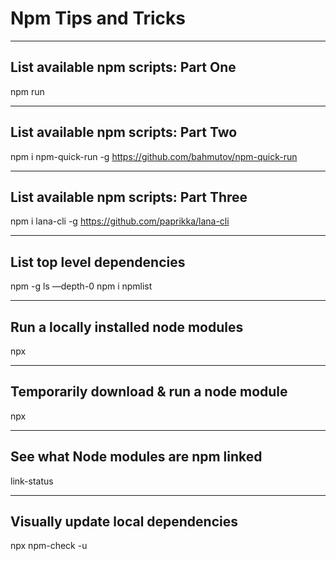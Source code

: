 # Npm Tips and Tricks

---

## List available npm scripts: Part One

<text top={5}>npm run</text>

---

## List available npm scripts: Part Two

<text top={5}>npm i npm-quick-run -g</text>
<text top={7}>https://github.com/bahmutov/npm-quick-run</text>

---

## List available npm scripts: Part Three

<text top={5}>npm i lana-cli -g</text>
<text top={7}>https://github.com/paprikka/lana-cli</text>

---

## List top level dependencies

<text top={5}>npm -g ls —depth-0</text>
<text top={7}>npm i npmlist</text>

---

## Run a locally installed node modules

<text top={5}>npx</text>

---

## Temporarily download & run a node module

<text top={5}>npx</text>

---

## See what Node modules are npm linked

<text top={5}>link-status</text>

---

## Visually update local dependencies

<text top={5}>npx npm-check -u</text>
